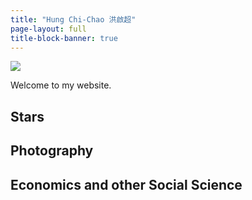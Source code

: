 ```yaml
---
title: "Hung Chi-Chao 洪啟超"
page-layout: full
title-block-banner: true
---
```


![](cover.jpeg)

Welcome to my website.

## Stars

## Photography

## Economics and other Social Science